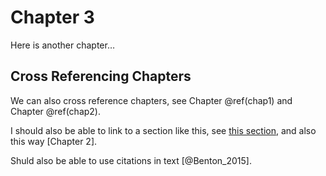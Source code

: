 # Chapter 3 {#chap3}

Here is another chapter...

## Cross Referencing Chapters

We can also cross reference chapters, see Chapter \@ref(chap1) and Chapter \@ref(chap2).

I should also be able to link to a section like this, see [this section](#chap2), and also this way [Chapter 2].

Shuld also be able to use citations in text [@Benton_2015]. 